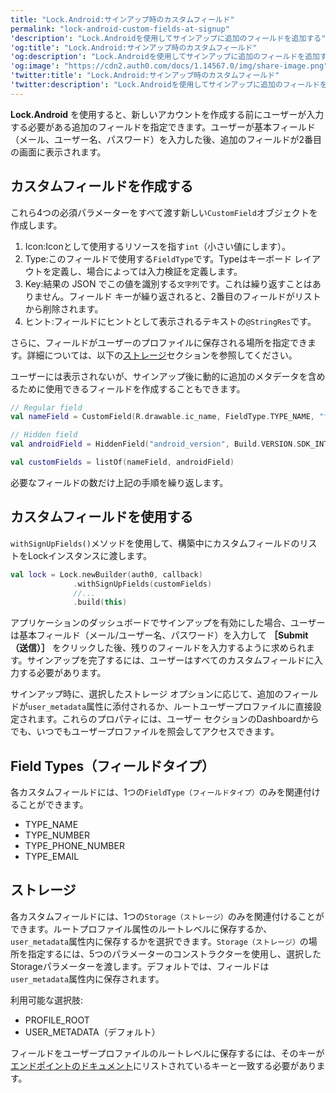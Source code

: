 ---
title: "Lock.Android:サインアップ時のカスタムフィールド"
permalink: "lock-android-custom-fields-at-signup"
'description': "Lock.Androidを使用してサインアップに追加のフィールドを追加する"
'og:title': "Lock.Android:サインアップ時のカスタムフィールド"
'og:description': "Lock.Androidを使用してサインアップに追加のフィールドを追加する"
'og:image': "https://cdn2.auth0.com/docs/1.14567.0/img/share-image.png"
'twitter:title': "Lock.Android:サインアップ時のカスタムフィールド"
'twitter:description': "Lock.Androidを使用してサインアップに追加のフィールドを追加する"
---

**Lock.Android** を使用すると、新しいアカウントを作成する前にユーザーが入力する必要がある追加のフィールドを指定できます。ユーザーが基本フィールド（メール、ユーザー名、パスワード）を入力した後、追加のフィールドが2番目の画面に表示されます。

## カスタムフィールドを作成する

これら4つの必須パラメーターをすべて渡す新しい`CustomField`オブジェクトを作成します。

1. Icon:Iconとして使用するリソースを指す`int`（小さい値にします）。
2. Type:このフィールドで使用する`FieldType`です。Typeはキーボード レイアウトを定義し、場合によっては入力検証を定義します。
3. Key:結果の JSON でこの値を識別する`文字列`です。これは繰り返すことはありません。フィールド キーが繰り返されると、2番目のフィールドがリストから削除されます。
4. ヒント:フィールドにヒントとして表示されるテキストの`@StringRes`です。

さらに、フィールドがユーザーのプロファイルに保存される場所を指定できます。詳細については、以下の[ストレージ](#storage)セクションを参照してください。

ユーザーには表示されないが、サインアップ後に動的に追加のメタデータを含めるために使用できるフィールドを作成することもできます。

```kotlin lines
// Regular field
val nameField = CustomField(R.drawable.ic_name, FieldType.TYPE_NAME, "first_name", R.string.hint_first_name, CustomField.Storage.PROFILE_ROOT)

// Hidden field
val androidField = HiddenField("android_version", Build.VERSION.SDK_INT.toString(), Storage.USER_METADATA)

val customFields = listOf(nameField, androidField)
```

必要なフィールドの数だけ上記の手順を繰り返します。

## カスタムフィールドを使用する

`withSignUpFields()`メソッドを使用して、構築中にカスタムフィールドのリストをLockインスタンスに渡します。

```kotlin lines
val lock = Lock.newBuilder(auth0, callback)
              .withSignUpFields(customFields)
              //...
              .build(this)
```

アプリケーションのダッシュボードでサインアップを有効にした場合、ユーザーは基本フィールド（メール/ユーザー名、パスワード）を入力して **［Submit（送信）］** をクリックした後、残りのフィールドを入力するように求められます。サインアップを完了するには、ユーザーはすべてのカスタムフィールドに入力する必要があります。

サインアップ時に、選択したストレージ オプションに応じて、追加のフィールドが`user_metadata`属性に添付されるか、ルートユーザープロファイルに直接設定されます。これらのプロパティには、ユーザー セクションのDashboardからでも、いつでもユーザープロファイルを照会してアクセスできます。

## Field Types（フィールドタイプ）

各カスタムフィールドには、1つの`FieldType（フィールドタイプ）`のみを関連付けることができます。

* TYPE_NAME
* TYPE_NUMBER
* TYPE_PHONE_NUMBER
* TYPE_EMAIL

## ストレージ

各カスタムフィールドには、1つの`Storage（ストレージ）`のみを関連付けることができます。ルートプロファイル属性のルートレベルに保存するか、`user_metadata`属性内に保存するかを選択できます。`Storage（ストレージ）`の場所を指定するには、5つのパラメーターのコンストラクターを使用し、選択したStorageパラメーターを渡します。デフォルトでは、フィールドは`user_metadata`属性内に保存されます。

利用可能な選択肢:

* PROFILE_ROOT
* USER_METADATA（デフォルト）

フィールドをユーザープロファイルのルートレベルに保存するには、そのキーが[エンドポイントのドキュメント](/docs/ja-jp/api/authentication#signup)にリストされているキーと一致する必要があります。